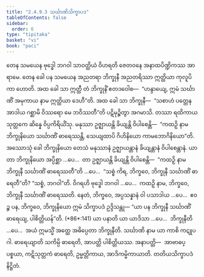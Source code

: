 ```yaml
---
title: "2.4.9.3 သင်္ဃာဏိသိက္ခာပဒ"
tableOfContents: false
sidebar:
  order: 6
type: "tipitaka"
basket: "vi"
book: "paci"
---
```



<DynamicBreadcrumb />

<Division number="1190" book="paci">

<Paragraph number="3454" book="paci">
တေန သမယေန ဗုဒ္ဓေါ ဘဂဝါ သာဝတ္ထိယံ ဝိဟရတိ ဇေတဝနေ အနာထပိဏ္ဍိကဿ အာရာမေ. တေန ခေါ ပန သမယေန အညတရာ ဘိက္ခုနီ အညတရိဿာ ဣတ္ထိယာ ကုလူပိကာ ဟောတိ. အထ ခေါ သာ ဣတ္ထီ တံ ဘိက္ခုနိံ ဧတဒဝေါစ—  “ဟန္ဒာယျေ, ဣမံ သင်္ဃာဏိံ အမုကာယ နာမ ဣတ္ထိယာ ဒေဟီ”တိ. အထ ခေါ သာ ဘိက္ခုနီ—  “သစာဟံ ပတ္တေန အာဒါယ ဂစ္ဆာမိ ဝိဿရော မေ ဘဝိဿတီ”တိ ပဋိမုဉ္စိတွာ အဂမာသိ. တဿာ ရထိကာယ သုတ္တကေ ဆိန္နေ ဝိပ္ပကိရိယိံသု. မနုဿာ ဥဇ္ဈာယန္တိ ခိယျန္တိ ဝိပါစေန္တိ—  “ကထဉှိ နာမ ဘိက္ခုနိယော သင်္ဃာဏိံ ဓာရေဿန္တိ, သေယျထာပိ ဂိဟိနိယော ကာမဘောဂိနိယော”တိ.
</Paragraph>

<Paragraph number="3455" book="paci">
အဿောသုံ ခေါ ဘိက္ခုနိယော တေသံ မနုဿာနံ ဥဇ္ဈာယန္တာနံ ခိယျန္တာနံ ဝိပါစေန္တာနံ. ယာ တာ ဘိက္ခုနိယော အပ္ပိစ္ဆာ …ပေ…  တာ ဥဇ္ဈာယန္တိ ခိယျန္တိ ဝိပါစေန္တိ—  “ကထဉှိ နာမ ဘိက္ခုနီ သင်္ဃာဏိံ ဓာရေဿတီ”တိ …ပေ…  “သစ္စံ ကိရ, ဘိက္ခဝေ, ဘိက္ခုနီ သင်္ဃာဏိံ ဓာရေတီ”တိ? “သစ္စံ, ဘဂဝါ”တိ. ဝိဂရဟိ ဗုဒ္ဓေါ ဘဂဝါ …ပေ…  ကထဉှိ နာမ, ဘိက္ခဝေ, ဘိက္ခုနီ သင်္ဃာဏိံ ဓာရေဿတိ. နေတံ, ဘိက္ခဝေ, အပ္ပသန္နာနံ ဝါ ပသာဒါယ …ပေ…  ဧဝဉ္စ ပန, ဘိက္ခဝေ, ဘိက္ခုနိယော ဣမံ သိက္ခာပဒံ ဥဒ္ဒိသန္တု—
</Paragraph>

</Division>
<Division number="1191" book="paci">

<Paragraph number="3456" book="paci">
<Emphasis>“ယာ ပန ဘိက္ခုနီ သင်္ဃာဏိံ ဓာရေယျ, ပါစိတ္တိယန်”</Emphasis>တိ. (*86*:<Emphasis>141</Emphasis>)
</Paragraph>

</Division>
<Division number="1192" book="paci">

<Paragraph number="3457" book="paci">
<Emphasis>ယာ ပနာ</Emphasis>တိ ယာ ယာဒိသာ …ပေ…  <Emphasis>ဘိက္ခုနီ</Emphasis>တိ …ပေ…  အယံ ဣမသ္မိံ အတ္ထေ အဓိပ္ပေတာ ဘိက္ခုနီတိ.
</Paragraph>

<Paragraph number="3458" book="paci">
<Emphasis>သင်္ဃာဏိ</Emphasis> နာမ ယာ ကာစိ ကဋူပဂါ.
</Paragraph>

<Paragraph number="3459" book="paci">
<Emphasis>ဓာရေယျာ</Emphasis>တိ သကိမ္ပိ ဓာရေတိ, အာပတ္တိ ပါစိတ္တိယဿ.
</Paragraph>

</Division>
<Division number="1193" book="paci">

<Paragraph number="3460" book="paci">
အနာပတ္တိ—  အာဗာဓပ္ပစ္စယာ, ကဋိသုတ္တကံ ဓာရေတိ, ဥမ္မတ္တိကာယ, အာဒိကမ္မိကာယာတိ.

</Paragraph>
</Division>

<Paragraph number="3461" type="center" book="paci">
တတိယသိက္ခာပဒံ နိဋ္ဌိတံ.
</Paragraph>